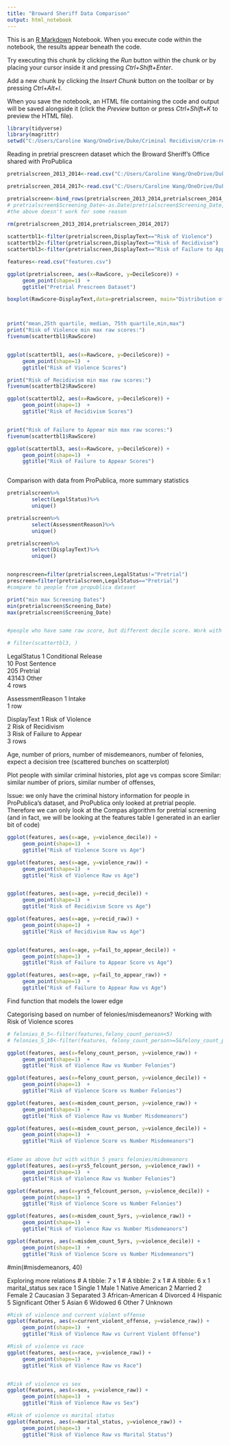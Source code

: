 ```yaml
---
title: "Broward Sheriff Data Comparison"
output: html_notebook
---
```


This is an [R Markdown](http://rmarkdown.rstudio.com) Notebook. When you execute code within the notebook, the results appear beneath the code. 

Try executing this chunk by clicking the *Run* button within the chunk or by placing your cursor inside it and pressing *Ctrl+Shift+Enter*. 

Add a new chunk by clicking the *Insert Chunk* button on the toolbar or by pressing *Ctrl+Alt+I*.

When you save the notebook, an HTML file containing the code and output will be saved alongside it (click the *Preview* button or press *Ctrl+Shift+K* to preview the HTML file).



```r
library(tidyverse)
library(magrittr)
setwd("C:/Users/Caroline Wang/OneDrive/Duke/Criminal Recidivism/crim-recid-code")

```

Reading in pretrial prescreen dataset which the Broward Sheriff's Office shared with ProPublica
```r
pretrialscreen_2013_2014<-read.csv("C:/Users/Caroline Wang/OneDrive/Duke/Criminal Recidivism/Data tables/Compas_Jan2013_Dec2014_LegalRequest_PRETRIAL AND PRESCREEN.csv")

pretrialscreen_2014_2017<-read.csv("C:/Users/Caroline Wang/OneDrive/Duke/Criminal Recidivism/Data tables/Compas_Jan2014_Dec2017_LegalRequest_PRETRIAL AND PRESCREEN.csv")

pretrialscreen<-bind_rows(pretrialscreen_2013_2014,pretrialscreen_2014_2017)
# pretrialscreen$Screening_Date<-as.Date(pretrialscreen$Screening_Date,format="%m/%d/%Y %T")
#the above doesn't work for some reason

rm(pretrialscreen_2013_2014,pretrialscreen_2014_2017)
 
scattertbl1<-filter(pretrialscreen,DisplayText=="Risk of Violence")
scattertbl2<-filter(pretrialscreen,DisplayText=="Risk of Recidivism")
scattertbl3<-filter(pretrialscreen,DisplayText=="Risk of Failure to Appear")

features<-read.csv("features.csv")

```

```r
ggplot(pretrialscreen, aes(x=RawScore, y=DecileScore)) +
     geom_point(shape=1)  +
     ggtitle("Pretrial Prescreen Dataset")

boxplot(RawScore~DisplayText,data=pretrialscreen, main="Distribution of Raw Scores for Each Screening Type", xlab="DisplayText", ylab="RawScore")



print("mean,25th quartile, median, 75th quartile,min,max")
print("Risk of Violence min max raw scores:")
fivenum(scattertbl1$RawScore)


ggplot(scattertbl1, aes(x=RawScore, y=DecileScore)) +
     geom_point(shape=1)  +
     ggtitle("Risk of Violence Scores")

print("Risk of Recidivism min max raw scores:")
fivenum(scattertbl2$RawScore)

ggplot(scattertbl2, aes(x=RawScore, y=DecileScore)) +
     geom_point(shape=1)  +
     ggtitle("Risk of Recidivism Scores")


print("Risk of Failure to Appear min max raw scores:")
fivenum(scattertbl1$RawScore)

ggplot(scattertbl3, aes(x=RawScore, y=DecileScore)) +
     geom_point(shape=1)  +
     ggtitle("Risk of Failure to Appear Scores")



```

Comparison with data from ProPublica, more summary statistics
```r
pretrialscreen%>%
        select(LegalStatus)%>%
        unique()

pretrialscreen%>%
        select(AssessmentReason)%>%
        unique()

pretrialscreen%>%
        select(DisplayText)%>%
        unique()


nonprescreen=filter(pretrialscreen,LegalStatus!="Pretrial")
prescreen=filter(pretrialscreen,LegalStatus=="Pretrial")
#compare to people from propublica dataset 

print("min max Screening Dates")
min(pretrialscreen$Screening_Date)
max(pretrialscreen$Screening_Date)


#people who have same raw score, but different decile score. Work with scattertbl3 first, because has integer score values 

# filter(scattertbl3, )

```

LegalStatus
<chr>
1	Conditional Release			
10	Post Sentence			
205	Pretrial			
43143	Other			
4 rows

AssessmentReason
<fctr>
1	Intake			
1 row
 
 
DisplayText
<fctr>
1	Risk of Violence			
2	Risk of Recidivism			
3	Risk of Failure to Appear			
3 rows


Age, number of priors, number of misdemeanors, number of felonies, expect a decision tree (scattered bunches on scatterplot)

Plot people with similar criminal histories, plot age vs compas score
Similar: similar number of  priors, similar number of offenses, 

Issue: we only have the criminal history information for people in ProPublica's dataset, and ProPublica only looked at pretrial people. Therefore we can only look at the Compas algorithm for pretrial screening (and in fact, we will be looking at the features table I generated in an earlier bit of code)

```r
ggplot(features, aes(x=age, y=violence_decile)) +
     geom_point(shape=1)  +
     ggtitle("Risk of Violence Score vs Age")

ggplot(features, aes(x=age, y=violence_raw)) +
     geom_point(shape=1)  +
     ggtitle("Risk of Violence Raw vs Age")


ggplot(features, aes(x=age, y=recid_decile)) +
     geom_point(shape=1)  +
     ggtitle("Risk of Recidivism Score vs Age")

ggplot(features, aes(x=age, y=recid_raw)) +
     geom_point(shape=1)  +
     ggtitle("Risk of Recidivism Raw vs Age")


ggplot(features, aes(x=age, y=fail_to_appear_decile)) +
     geom_point(shape=1)  +
     ggtitle("Risk of Failure to Appear Score vs Age")

ggplot(features, aes(x=age, y=fail_to_appear_raw)) +
     geom_point(shape=1)  +
     ggtitle("Risk of Failure to Appear Raw vs Age")


```
Find function that models the lower edge


Categorising based on number of felonies/misdemeanors?
Working with Risk of Violence scores
```r
# felonies_0_5<-filter(features,felony_count_person<5)
# felonies_5_10<-filter(features, felony_count_person>=5&felony_count_person<10)

ggplot(features, aes(x=felony_count_person, y=violence_raw)) +
     geom_point(shape=1)  +
     ggtitle("Risk of Violence Raw vs Number Felonies")

ggplot(features, aes(x=felony_count_person, y=violence_decile)) +
     geom_point(shape=1)  +
     ggtitle("Risk of Violence Score vs Number Felonies")

ggplot(features, aes(x=misdem_count_person, y=violence_raw)) +
     geom_point(shape=1)  +
     ggtitle("Risk of Violence Raw vs Number Misdemeanors")

ggplot(features, aes(x=misdem_count_person, y=violence_decile)) +
     geom_point(shape=1)  +
     ggtitle("Risk of Violence Score vs Number Misdemeanors")


#Same as above but with within 5 years felonies/midemeanors 
ggplot(features, aes(x=yrs5_felcount_person, y=violence_raw)) +
     geom_point(shape=1)  +
     ggtitle("Risk of Violence Raw vs Number Felonies")

ggplot(features, aes(x=yrs5_felcount_person, y=violence_decile)) +
     geom_point(shape=1)  +
     ggtitle("Risk of Violence Score vs Number Felonies")

ggplot(features, aes(x=misdem_count_5yrs, y=violence_raw)) +
     geom_point(shape=1)  +
     ggtitle("Risk of Violence Raw vs Number Misdemeanors")

ggplot(features, aes(x=misdem_count_5yrs, y=violence_decile)) +
     geom_point(shape=1)  +
     ggtitle("Risk of Violence Score vs Number Misdemeanors")

```
#min(#misdemeanors, 40)

Exploring more relations
# A tibble: 7 x 1		# A tibble: 2 x 1		# A tibble: 6 x 1
     marital_status		     sex		              race
              <chr>		   <chr>		             <chr>
1            Single		1   Male		      1 Native American
2           Married		2 Female		      2 Caucasian
3         Separated				              3 African-American
4           Divorced				            4 Hispanic
5 Significant Other				              5 Asian
6           Widowed				              6 Other
7          Unknown				

```r
#Risk of violence and current violent offense 
ggplot(features, aes(x=current_violent_offense, y=violence_raw)) +
     geom_point(shape=1)  +
     ggtitle("Risk of Violence Raw vs Current Violent Offense")

#Risk of violence vs race
ggplot(features, aes(x=race, y=violence_raw)) +
     geom_point(shape=1)  +
     ggtitle("Risk of Violence Raw vs Race")


#Risk of violence vs sex
ggplot(features, aes(x=sex, y=violence_raw)) +
     geom_point(shape=1)  +
     ggtitle("Risk of Violence Raw vs Sex")

#Risk of violence vs marital status
ggplot(features, aes(x=marital_status, y=violence_raw)) +
     geom_point(shape=1)  +
     ggtitle("Risk of Violence Raw vs Marital Status")

```

